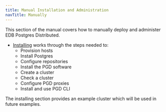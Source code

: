 ```yaml
---
title: Manual Installation and Administration
navTitle: Manually
---
```


This section of the manual covers how to manually deploy and administer EDB Postgres Distributed. 

* [Installing](installing) works through the steps needed to:
  * Provision hosts
  * Install Postgres
  * Configure repositories
  * Install the PGD software
  * Create a cluster
  * Check a cluster
  * Configure PGD proxies
  * Install and use PGD CLI

The installing section provides an example cluster which will be used in future examples.

<!--
* [Administering](administering) covers the day-to-day tasks of managing a PGD cluster, including:
  * Monitoring
  * Backup and restore
  * Scaling
  * Upgrading
  * Troubleshooting
  * Security
  * High availability
  * Disaster recovery
-->

